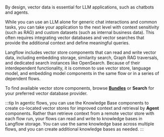 By design, vector data is essential for LLM applications, such as chatbots and agents.

While you can use an LLM alone for generic chat interactions and common tasks, you can take your application to the next level with context sensitivity (such as RAG) and custom datasets (such as internal business data).
This often requires integrating vector databases and vector searches that provide the additional context and define meaningful queries.

Langflow includes vector store components that can read and write vector data, including embedding storage, similarity search, Graph RAG traversals, and dedicated search instances like OpenSearch.
Because of their interdependent functionality, it is common to use vector store, language model, and embedding model components in the same flow or in a series of dependent flows.

To find available vector store components, browse <Icon name="Blocks" aria-hidden="true" /> [**Bundles**](/components-bundle-components) or <Icon name="Search" aria-hidden="true" /> **Search** for your preferred vector database provider.

:::tip
In agentic flows, you can use the Knowledge Base components to create co-located vector stores for improved context and retrieval by **Agent** components.
Rather than retrieve context from a remote vector store with each flow run, your flows can read and write to knowledge bases in Langflow storage.
You can use the same knowledge base across multiple flows, and you can create additional knowledge bases as needed.
:::